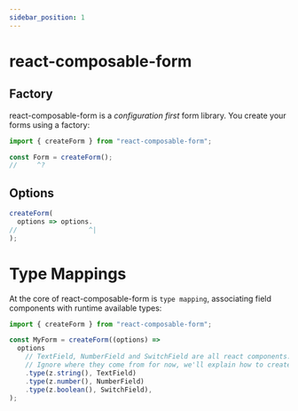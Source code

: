 ```yaml
---
sidebar_position: 1
---
```


# react-composable-form

## Factory

react-composable-form is a _configuration first_ form library. You create your forms using a factory:

```jsx
import { createForm } from "react-composable-form";

const Form = createForm();
//     ^?
```

## Options

```jsx
createForm(
  options => options.
//                  ^|
);
```

# Type Mappings

At the core of react-composable-form is `type mapping`, associating field components with runtime available types:

```jsx
import { createForm } from "react-composable-form";

const MyForm = createForm((options) =>
  options
    // TextField, NumberField and SwitchField are all react components.
    // Ignore where they come from for now, we'll explain how to create them later.
    .type(z.string(), TextField)
    .type(z.number(), NumberField)
    .type(z.boolean(), SwitchField),
);
```
